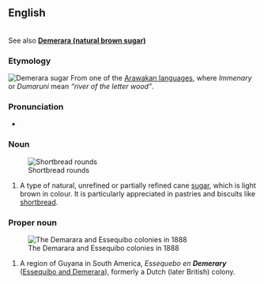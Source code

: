 {{also|demerara}}
==English==
{{wikipedia}}</br>See also '''[[:w:Natural brown sugar|Demerara (natural brown sugar)]]'''

===Etymology===
[[File:Demerara sugar-1.JPG|right|thumb|Demerara sugar]]
From one of the [[:w:Arawakan languages|Arawakan languages]], where ''Immenary'' or ''Dumaruni'' mean ''“river of the letter wood”''.

===Pronunciation===
* {{a|UK}} {{IPA|/dɛməˈɹeəɹə/|lang=en}}

===Noun===
{{en-noun}}
[[File:Shortbreadrounds.jpg|right|thumb|Shortbread rounds]]

# A type of natural, unrefined or partially refined cane [[sugar]], which is light brown in colour. It is particularly appreciated in pastries and biscuits like [[:w:Shortbread|shortbread]].

===Proper noun===
{{en-proper noun}}
[[File:Dutch colonies Guyana.png|right|thumb|The Demarara and Essequibo colonies in 1888]]

# A region of Guyana in South America, ''Essequebo en '''Demerary''''' ([[:w:Demerara|Essequibo and Demerara]]), formerly a Dutch (later British) colony.